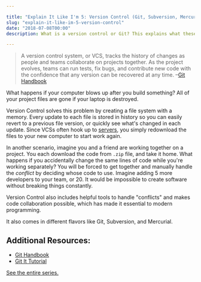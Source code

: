 ```yaml
---

title: "Explain It Like I'm 5: Version Control (Git, Subversion, Mercurial)"
slug: "explain-it-like-im-5-version-control"
date: "2018-07-08T00:00"
description: What is a version control or Git? This explains what these terms mean in the most simple way. This article is part of a series that explains programming and technology terminology in the simplest ways.

---
```


> A version control system, or VCS, tracks the history of changes as people and teams collaborate on projects together. As the project evolves, teams can run tests, fix bugs, and contribute new code with the confidence that any version can be recovered at any time. –[Git Handbook](https://guides.github.com/introduction/git-handbook/)

What happens if your computer blows up after you build something? All of your project files are gone if your laptop is destroyed.

Version Control solves this problem by creating a file system with a memory. Every update to each file is stored in history so you can easily revert to a previous file version, or quickly see what's changed in each update. Since VCSs often hook up to [servers](/blog/explain-it-like-im-5-servers), you simply redownload the files to your new computer to start work again.

In another scenario, imagine you and a friend are working together on a project. You each download the code from `.zip` file, and take it home. What happens if you accidentally change the same lines of code while you're working separately? You will be forced to get together and manually handle the _conflict_ by deciding whose code to use. Imagine adding 5 more developers to your team, or 20. It would be impossible to create software without breaking things constantly.

Version Control also includes helpful tools to handle "conflicts" and makes code collaboration possible, which has made it essential to modern programming. 

It also comes in different flavors like Git, Subversion, and Mercurial.

## Additional Resources: 

- [Git Handbook](https://guides.github.com/introduction/git-handbook/)
- [Git It Tutorial](https://github.com/jlord/git-it-electron)

[See the entire series.](/series/explain-like-im-5)